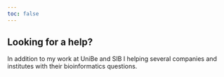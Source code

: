 ```yaml
---
toc: false
---
```


## Looking for a help?

In addition to my work at UniBe and SIB I helping several companies and institutes with their bioinformatics questions. 